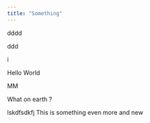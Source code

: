 ```yaml
---
title: "Something"
---
```

dddd

ddd

i

Hello World 

MM

What on earth ? 

lskdfsdkfj
This is something even more and new
